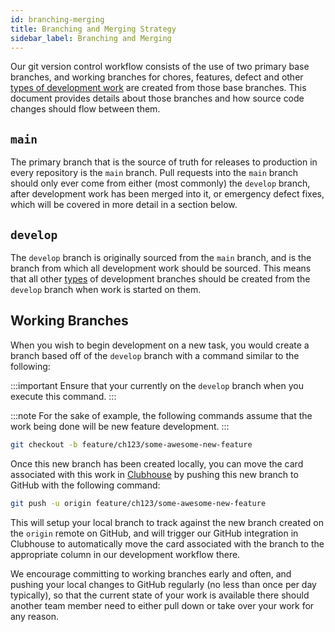 ```yaml
---
id: branching-merging
title: Branching and Merging Strategy
sidebar_label: Branching and Merging
---
```


Our git version control workflow consists of the use of two primary base branches, and working branches for chores, features, defect and other [types of development work](commit-format) are created from those base branches. This document provides details about those branches and how source code changes should flow between them.

## `main`

The primary branch that is the source of truth for releases to production in every repository is the `main` branch. Pull requests into the `main` branch should only ever come from either (most commonly) the `develop` branch, after development work has been merged into it, or emergency defect fixes, which will be covered in more detail in a section below.

## `develop`

The `develop` branch is originally sourced from the `main` branch, and is the branch from which all development work should be sourced. This means that all other [types](commit-format) of development branches should be created from the `develop` branch when work is started on them.

## Working Branches

When you wish to begin development on a new task, you would create a branch based off of the `develop` branch with a command similar to the following:

:::important
Ensure that your currently on the `develop` branch when you execute this command.
:::

:::note
For the sake of example, the following commands assume that the work being done will be new feature development.
:::

```sh
git checkout -b feature/ch123/some-awesome-new-feature
```

Once this new branch has been created locally, you can move the card associated with this work in [Clubhouse](https://app.clubhouse.io/aoeu-se) by pushing this new branch to GitHub with the following command:

```sh
git push -u origin feature/ch123/some-awesome-new-feature
```

This will setup your local branch to track against the new branch created on the `origin` remote on GitHub, and will trigger our GitHub integration in Clubhouse to automatically move the card associated with the branch to the appropriate column in our development workflow there.

We encourage committing to working branches early and often, and pushing your local changes to GitHub regularly (no less than once per day typically), so that the current state of your work is available there should another team member need to either pull down or take over your work for any reason.
